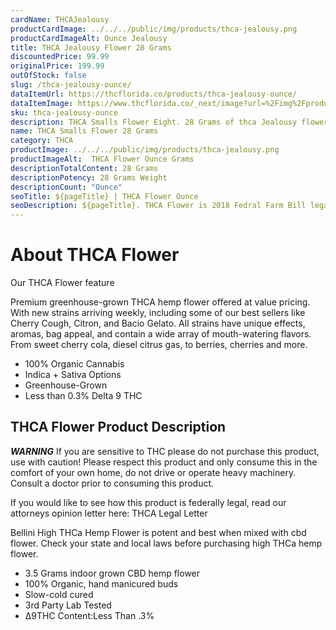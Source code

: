 ```yaml
---
cardName: THCAJealousy
productCardImage: ../../../public/img/products/thca-jealousy.png
productCardImageAlt: Ounce Jealousy
title: THCA Jealousy Flower 28 Grams
discountedPrice: 99.99
originalPrice: 199.99
outOfStock: false
slug: /thca-jealousy-ounce/
dataItemUrl: https://thcflorida.co/products/thca-jealousy-ounce/
dataItemImage: https://www.thcflorida.co/_next/image?url=%2Fimg%2Fproducts%2Fthca-jealousy.png&w=640&q=75
sku: thca-jealousy-ounce
description: THCA Smalls Flower Eight. 28 Grams of thca Jealousy flower. These products are 2018 Federal Farm Bill Legal.
name: THCA Smalls Flower 28 Grams
category: THCA
productImage: ../../../public/img/products/thca-jealousy.png
productImageAlt:  THCA Flower Ounce Grams
descriptionTotalContent: 28 Grams
descriptionPotency: 28 Grams Weight
descriptionCount: "Ounce"
seoTitle: ${pageTitle} | THCA Flower Ounce
seoDescription: ${pageTitle}. THCA Flower is 2018 Fedral Farm Bill legal. Consume Delta 9 thc Cubes gummies Responsibly. 
---
```


#  About THCA Flower
Our THCA Flower feature

Premium greenhouse-grown THCA hemp flower offered at value pricing. 
With new strains arriving weekly, including some of our best sellers 
like Cherry Cough, Citron, and Bacio Gelato. All strains have unique 
effects, aromas, bag appeal, and contain a wide array of mouth-watering 
flavors. From sweet cherry cola, diesel citrus gas, to berries, cherries 
and more.

            
- 100% Organic Cannabis
- Indica + Sativa Options
- Greenhouse-Grown
- Less than 0.3% Delta 9 THC

##  THCA Flower Product Description
               
***WARNING***
If you are sensitive to THC please do not purchase this product, use with caution! Please respect this product and only consume this in the comfort of your own home, do not drive or operate heavy machinery. Consult a doctor prior to consuming this product.

If you would like to see how this product is federally legal, read our attorneys opinion letter here: THCA Legal Letter

Bellini High THCa Hemp Flower is potent and best when mixed with cbd flower. Check your state and local laws before purchasing high THCa hemp flower. 


- 3.5 Grams indoor grown CBD hemp flower
- 100% Organic, hand manicured buds
- Slow-cold cured
- 3rd Party Lab Tested
- ∆9THC Content:Less Than .3%
